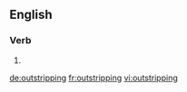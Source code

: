 ==English==

===Verb===
{{head|en}}

# {{present participle of|outstrip|lang=en}}

[[de:outstripping]]
[[fr:outstripping]]
[[vi:outstripping]]